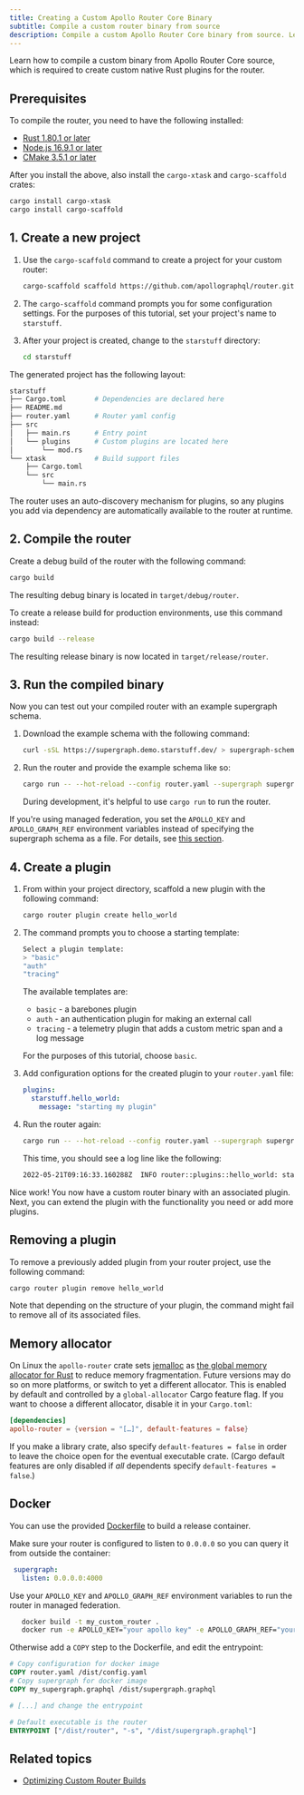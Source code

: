 ```yaml
---
title: Creating a Custom Apollo Router Core Binary
subtitle: Compile a custom router binary from source
description: Compile a custom Apollo Router Core binary from source. Learn to create native Rust plugins.
---
```



Learn how to compile a custom binary from Apollo Router Core source, which is required to create custom native Rust plugins for the router.

<NativePluginNotice />

<ElasticNotice />

## Prerequisites

To compile the router, you need to have the following installed:

<!-- renovate-automation: rustc version -->
* [Rust 1.80.1 or later](https://www.rust-lang.org/tools/install)
* [Node.js 16.9.1 or later](https://nodejs.org/en/download/)
* [CMake 3.5.1 or later](https://cmake.org/download/)

After you install the above, also install the `cargo-xtask` and `cargo-scaffold` crates:

```sh
cargo install cargo-xtask
cargo install cargo-scaffold
```

## 1. Create a new project

1. Use the `cargo-scaffold` command to create a project for your custom router:

   ```bash
   cargo-scaffold scaffold https://github.com/apollographql/router.git -r apollo-router-scaffold/templates/base -t main
   ```

2. The `cargo-scaffold` command prompts you for some configuration settings. For the purposes of this tutorial, set your project's name to `starstuff`.

3. After your project is created, change to the `starstuff` directory:

   ```bash
   cd starstuff
   ```

The generated project has the following layout:

```bash
starstuff
├── Cargo.toml       # Dependencies are declared here
├── README.md
├── router.yaml      # Router yaml config
├── src
│   ├── main.rs      # Entry point
│   └── plugins      # Custom plugins are located here
│       └── mod.rs
└── xtask            # Build support files
    ├── Cargo.toml
    └── src
        └── main.rs
```

The router uses an auto-discovery mechanism for plugins, so any plugins you add via dependency are automatically available to the router at runtime.

## 2. Compile the router

Create a debug build of the router with the following command:

```bash
cargo build
```

The resulting debug binary is located in `target/debug/router`.

To create a release build for production environments, use this command instead:

```bash
cargo build --release
```

The resulting release binary is now located in `target/release/router`.

## 3. Run the compiled binary

Now you can test out your compiled router with an example supergraph schema.

1. Download the example schema with the following command:

   ```bash
   curl -sSL https://supergraph.demo.starstuff.dev/ > supergraph-schema.graphql
   ```

2. Run the router and provide the example schema like so:

   ```bash
   cargo run -- --hot-reload --config router.yaml --supergraph supergraph-schema.graphql
   ```

   During development, it's helpful to use `cargo run` to run the router.

If you're using managed federation, you set the `APOLLO_KEY` and `APOLLO_GRAPH_REF` environment variables instead of specifying the supergraph schema as a file. For details, see [this section](/federation/managed-federation/setup#4-connect-your-router-to-graphos).

## 4. Create a plugin

1. From within your project directory, scaffold a new plugin with the following command:

   ```bash
   cargo router plugin create hello_world
   ```

2. The command prompts you to choose a starting template:

   ```bash {2}
   Select a plugin template:
   > "basic"
   "auth"
   "tracing"
   ```

   The available templates are:

   * `basic` - a barebones plugin
   * `auth` - an authentication plugin for making an external call
   * `tracing` - a telemetry plugin that adds a custom metric span and a log message

   For the purposes of this tutorial, choose `basic`.

4. Add configuration options for the created plugin to your `router.yaml` file:

   ```yaml  title="router.yaml"
   plugins:
     starstuff.hello_world:
       message: "starting my plugin"
   ```

5. Run the router again:

    ```bash
    cargo run -- --hot-reload --config router.yaml --supergraph supergraph-schema.graphql
    ```

    This time, you should see a log line like the following:

    ```bash
    2022-05-21T09:16:33.160288Z  INFO router::plugins::hello_world: starting my plugin
    ```

Nice work! You now have a custom router binary with an associated plugin. Next, you can extend the plugin with the functionality you need or add more plugins.

## Removing a plugin

To remove a previously added plugin from your router project, use the following command:

```bash
cargo router plugin remove hello_world
```

Note that depending on the structure of your plugin, the command might fail to remove all of its associated files.

## Memory allocator

On Linux the `apollo-router` crate sets [jemalloc](http://jemalloc.net/) 
as [the global memory allocator for Rust](https://doc.rust-lang.org/std/alloc/index.html#the-global_allocator-attribute)
to reduce memory fragmentation.
Future versions may do so on more platforms, or switch to yet a different allocator.
This is enabled by default and controlled by a `global-allocator` Cargo feature flag.
If you want to choose a different allocator, disable it in your `Cargo.toml`:

```toml
[dependencies]
apollo-router = {version = "[…]", default-features = false}
```

If you make a library crate, also specify `default-features = false`
in order to leave the choice open for the eventual executable crate.
(Cargo default features are only disabled if *all* dependents specify `default-features = false`.)

## Docker

You can use the provided [Dockerfile](https://github.com/apollographql/router/tree/main/apollo-router-scaffold/templates/base/Dockerfile) to build a release container.

Make sure your router is configured to listen to `0.0.0.0` so you can query it from outside the container:

```yml
 supergraph:
   listen: 0.0.0.0:4000
```

Use your `APOLLO_KEY` and `APOLLO_GRAPH_REF` environment variables to run the router in managed federation.

   ```bash
      docker build -t my_custom_router .
      docker run -e APOLLO_KEY="your apollo key" -e APOLLO_GRAPH_REF="your apollo graph ref" my_custom_router
   ```

Otherwise add a `COPY` step to the Dockerfile, and edit the entrypoint:

```Dockerfile
# Copy configuration for docker image
COPY router.yaml /dist/config.yaml
# Copy supergraph for docker image
COPY my_supergraph.graphql /dist/supergraph.graphql

# [...] and change the entrypoint

# Default executable is the router
ENTRYPOINT ["/dist/router", "-s", "/dist/supergraph.graphql"]
```

## Related topics

* [Optimizing Custom Router Builds](/technotes/TN0030-optimizing-router-builds/)
